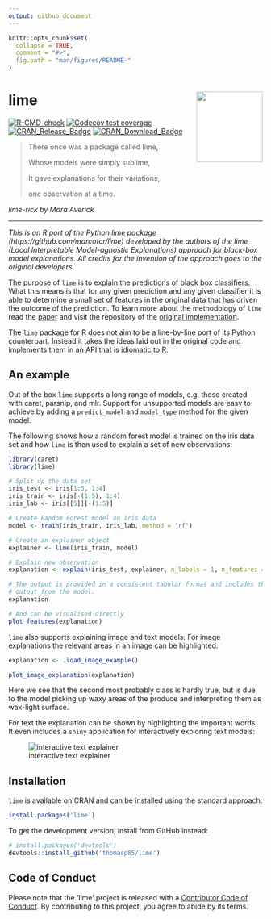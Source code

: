 ```yaml
---
output: github_document
---
```


<!-- README.md is generated from README.Rmd. Please edit that file -->

```r
knitr::opts_chunk$set(
  collapse = TRUE,
  comment = "#>",
  fig.path = "man/figures/README-"
)
```

# lime <img src="man/figures/logo.png" width="131px" height="140px" align="right" style="padding-left:10px;background-color:white;" />

<!-- badges: start -->
[![R-CMD-check](https://github.com/thomasp85/lime/actions/workflows/R-CMD-check.yaml/badge.svg)](https://github.com/thomasp85/lime/actions/workflows/R-CMD-check.yaml)
[![Codecov test coverage](https://codecov.io/gh/thomasp85/lime/branch/main/graph/badge.svg)](https://app.codecov.io/gh/thomasp85/lime?branch=main)
[![CRAN_Release_Badge](http://www.r-pkg.org/badges/version-ago/lime)](https://CRAN.R-project.org/package=lime)
[![CRAN_Download_Badge](http://cranlogs.r-pkg.org/badges/lime)](https://CRAN.R-project.org/package=lime)
<!-- badges: end -->

> There once was a package called lime,
>
> Whose models were simply sublime,  
>
> It gave explanations for their variations, 
>
> one observation at a time.
 
*lime-rick by Mara Averick*

* * *

*This is an R port of the Python lime package (https://github.com/marcotcr/lime)
developed by the authors of the lime (Local Interpretable Model-agnostic 
Explanations) approach for black-box model explanations. All credits for the
invention of the approach goes to the original developers.*

The purpose of `lime` is to explain the predictions of black box classifiers. 
What this means is that for any given prediction and any given classifier it is
able to determine a small set of features in the original data that has driven
the outcome of the prediction. To learn more about the methodology of `lime` 
read the [paper](https://arxiv.org/abs/1602.04938) and visit the repository of
the [original implementation](https://github.com/marcotcr/lime).

The `lime` package for R does not aim to be a line-by-line port of its Python
counterpart. Instead it takes the ideas laid out in the original code and 
implements them in an API that is idiomatic to R.

## An example
Out of the box `lime` supports a long range of models, e.g. those created with
caret, parsnip, and mlr. Support for unsupported models are easy to achieve by 
adding a `predict_model` and `model_type` method for the given model.

The following shows how a random forest model is trained on the iris data set 
and how `lime` is then used to explain a set of new observations:

```r
library(caret)
library(lime)

# Split up the data set
iris_test <- iris[1:5, 1:4]
iris_train <- iris[-(1:5), 1:4]
iris_lab <- iris[[5]][-(1:5)]

# Create Random Forest model on iris data
model <- train(iris_train, iris_lab, method = 'rf')

# Create an explainer object
explainer <- lime(iris_train, model)

# Explain new observation
explanation <- explain(iris_test, explainer, n_labels = 1, n_features = 2)

# The output is provided in a consistent tabular format and includes the
# output from the model.
explanation

# And can be visualised directly
plot_features(explanation)
```

`lime` also supports explaining image and text models. For image explanations 
the relevant areas in an image can be highlighted:

```r
explanation <- .load_image_example()

plot_image_explanation(explanation)
```

Here we see that the second most probably class is hardly true, but is due to
the model picking up waxy areas of the produce and interpreting them as 
wax-light surface.

For text the explanation can be shown by highlighting the important words. It 
even includes a `shiny` application for interactively exploring text models:

![interactive text explainer](man/figures/shine_text_explanations.gif)

## Installation
`lime` is available on CRAN and can be installed using the standard approach:

```r
install.packages('lime')
```

To get the development version, install from GitHub instead:

```r
# install.packages('devtools')
devtools::install_github('thomasp85/lime')
```

## Code of Conduct
Please note that the 'lime' project is released with a
[Contributor Code of Conduct](https://lime.data-imaginist.com/CODE_OF_CONDUCT.html).
By contributing to this project, you agree to abide by its terms.

